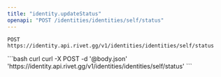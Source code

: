 ```yaml
---
title: "identity.updateStatus"
openapi: "POST /identities/identities/self/status"
---
```


```
POST https://identity.api.rivet.gg/v1/identities/identities/self/status
```


<RequestExample>
```bash curl
curl -X POST -d '@body.json' 'https://identity.api.rivet.gg/v1/identities/identities/self/status'
```
</RequestExample>
